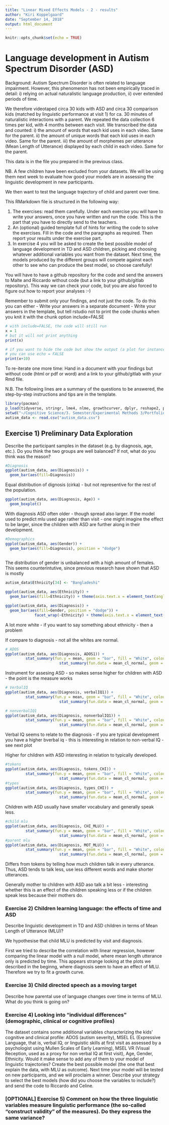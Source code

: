 ```yaml
---
title: "Linear Mixed Effects Models - 2 - results"
author: "Kiri Koppelgaard"
date: "September 14, 2018"
output: html_document
---
```


```r
knitr::opts_chunk$set(echo = TRUE)
```

# Language development in Autism Spectrum Disorder (ASD)

Background: Autism Spectrum Disorder is often related to language impairment. However, this phenomenon has not been empirically traced in detail:
i) relying on actual naturalistic language production, 
ii) over extended periods of time.

We therefore videotaped circa 30 kids with ASD and circa 30 comparison kids (matched by linguistic performance at visit 1) for ca. 30 minutes of naturalistic interactions with a parent. We repeated the data collection 6 times per kid, with 4 months between each visit. We transcribed the data and counted: 
i) the amount of words that each kid uses in each video. Same for the parent.
ii) the amount of unique words that each kid uses in each video. Same for the parent.
iii) the amount of morphemes per utterance (Mean Length of Utterance) displayed by each child in each video. Same for the parent. 

This data is in the file you prepared in the previous class. 

NB. A few children have been excluded from your datasets. We will be using them next week to evaluate how good your models are in assessing the linguistic development in new participants.

We then want to test the language trajectory of child and parent over time.

This RMarkdown file is structured in the following way:

1. The exercises: read them carefully. Under each exercise you will have to write your answers, once you have written and run the code. This is the part that you have to directly send to the teachers.
2. An (optional) guided template full of hints for writing the code to solve the exercises. Fill in the code and the paragraphs as required. Then report your results under the exercise part.
3. In exercise 4 you will be asked to create the best possible model of language development in TD and ASD children, picking and choosing whatever additional variables you want from the dataset. Next time, the models produced by the different groups will compete against each other to see who can produce the best model, so choose carefully!

You will have to have a github repository for the code and send the answers to Malte and Riccardo without code (but a link to your github/gitlab repository). This way we can check your code, but you are also forced to figure out how to report your analyses :-)

Remember to submit only your findings, and not just the code. To do this you can either
- Write your answers in a separate document
- Write your answers in the template, but tell rstudio not to print the code chunks when you knit it with the chunk option include=FALSE

```r
# with include=FALSE, the code will still run
x = 1
# but it will not print anything
print(x)
```

```r
# if you want to hide the code but show the output (a plot for instance)
# you can use echo = FALSE
print(x+10)
```

To re-iterate one more time: Hand in a document with your findings but without code (html or pdf or word) and a link to your github/gitlab with your Rmd file.

N.B. The following lines are a summary of the questions to be answered, the step-by-step instructions and tips are in the template.

```r
library(pacman)
p_load(tidyverse, stringr, lme4, nlme, growthcurver, dplyr, reshape2, purr)
setwd("~/Cognitive Science/3. Semester/Experimental Methods 3/Portfolios/Data/")
autism_data <- read.csv("autism_data.csv")
```

## Exercise 1) Preliminary Data Exploration

Describe the participant samples in the dataset (e.g. by diagnosis, age, etc.). Do you think the two groups are well balanced? If not, what do you think was the reason?

```r
#Diagnosis
ggplot(autism_data, aes(Diagnosis)) +
  geom_bar(aes(fill=Diagnosis))
```

Equal distribution of dignosis (cirka) - but not representive for the rest of the population. 

```r
ggplot(autism_data, aes(Diagnosis, Age)) + 
  geom_boxplot()
```

With diagnosis ASD often older - though spread also larger. If the model used to predict mlu used age rather than visit - one might imagine the effect to be larger, since the children with ASD are further along in their development. 

```r
#Demographics
ggplot(autism_data, aes(Gender)) +
  geom_bar(aes(fill=Diagnosis), position = "dodge")
  

```
The distribution of gender is unbalanced with a high amount of females. This seems counterintutive, since previous research have shown that ASD is mostly 

```r

autism_data$Ethnicity[34] <- "Bangladeshi" 

ggplot(autism_data, aes(Ethnicity)) +
  geom_bar(aes(fill=Ethnicity)) + theme(axis.text.x = element_text(angle = 90, hjust = 1))

ggplot(autism_data, aes(Diagnosis)) +
  geom_bar(aes(fill=Gender, position = "dodge")) + 
             facet_wrap(~Ethnicity) + theme(axis.text.x = element_text(angle = 90, hjust = 1))

```
A lot more white - if you want to say something about ethnicity - then a problem

If compare to diagnosis - not all the whites are normal. 

```r

# ADOS 
ggplot(autism_data, aes(Diagnosis, ADOS1)) + 
         stat_summary(fun.y = mean, geom = "bar", fill = "White", colour = "Black") + 
                        stat_summary(fun.data = mean_cl_normal, geom = "pointrange") 

```

Instrument for assesing ASD - so makes sense higher for children with ASD - the point is the measure works 

```r
# VerbalIQ
ggplot(autism_data, aes(Diagnosis, verbalIQ1)) + 
         stat_summary(fun.y = mean, geom = "bar", fill = "White", colour = "Black") + 
                        stat_summary(fun.data = mean_cl_normal, geom = "pointrange") 

# nonverbalIQ1
ggplot(autism_data, aes(Diagnosis, nonverbalIQ1)) + 
         stat_summary(fun.y = mean, geom = "bar", fill = "White", colour = "Black") + 
                        stat_summary(fun.data = mean_cl_normal, geom = "pointrange") 


```
 Verbal IQ seems to relate to the diagnosis - if you are typical development you have a higher bverbal iq - this is interesting in relation to non-verbal IQ - see next plot 

Higher for children with ASD interesting in relation to typically developed. 

```r

#tokens
ggplot(autism_data, aes(Diagnosis, tokens_CHI)) + 
         stat_summary(fun.y = mean, geom = "bar", fill = "White", colour = "Black") + 
                        stat_summary(fun.data = mean_cl_normal, geom = "pointrange") 
#types
ggplot(autism_data, aes(Diagnosis, types_CHI)) + 
         stat_summary(fun.y = mean, geom = "bar", fill = "White", colour = "Black") + 
                        stat_summary(fun.data = mean_cl_normal, geom = "pointrange") 

```

Children with ASD usually have smaller vocabulary and generally speak less. 



```r
#child mlu
ggplot(autism_data, aes(Diagnosis, CHI_MLU)) + 
         stat_summary(fun.y = mean, geom = "bar", fill = "White", colour = "Black") + 
                        stat_summary(fun.data = mean_cl_normal, geom = "pointrange") 
#parent mlu
ggplot(autism_data, aes(Diagnosis, MOT_MLU)) + 
         stat_summary(fun.y = mean, geom = "bar", fill = "White", colour = "Black") + 
                        stat_summary(fun.data = mean_cl_normal, geom = "pointrange") 
```
Differs from tokens by telling how much children talk in every utterance. Thus, ASD tends to talk less, use less different words and make shorter utterances. 

Generally mother to children with ASD aso talk a bit less - interesting whether this is an effect of the children speaking less or if the children speak less because their mothers do. 

### Exercise 2) Children learning language: the effects of time and ASD
Describe linguistic development in TD and ASD children in terms of Mean Length of Utterance (MLU)?

We hypothesise that child MLU is predicted by visit and diagnosis. 

First we tried to describe the correlation with linear regression, however comparing the linear model with a null model, where mean length utterance only is predicted by time. This appears strange looking at the plots we described in the beginng, where diagnosis seem to have an effect of MLU. Therefore we try to fit a growth curve. 

### Exercise 3) Child directed speech as a moving target
Describe how parental use of language changes over time in terms of MLU. What do you think is going on?

### Exercise 4) Looking into "individual differences" (demographic, clinical or cognitive profiles)
The dataset contains some additional variables characterizing the kids’ cognitive and clinical profile: ADOS (autism severity), MSEL EL (Expressive Language, that is, verbal IQ, or linguistic skills at first visit as assessed by a psychologist using Mullen Scales of Early Learning), MSEL VR (Visual Reception, used as a proxy for non verbal IQ at first visit), Age, Gender, Ethnicity. Would it make sense to add any of them to your model of linguistic trajectories? Create the best possible model (the one that best explain the data, with MLU as outcome). Next time your model will be tested on new participants, and we will proclaim a winner. Describe your strategy to select the best models (how did you choose the variables to include?) and send the code to Riccardo and Celine.

### [OPTIONAL] Exercise 5) Comment on how the three linguistic variables measure linguistic performance (the so-called "construct validity" of the measures). Do they express the same variance?



